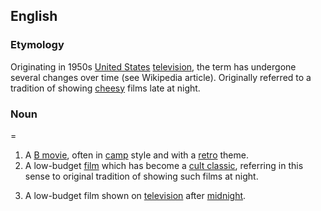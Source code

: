 {{wikipedia}}
==English==
===Etymology===
Originating in 1950s [[United States]] [[television]], the term has undergone several changes over time (see Wikipedia article). Originally referred to a tradition of showing [[cheesy]] films late at night.

===Noun====
{{en-noun}}
#A [[B movie]], often in [[camp]] style and with a [[retro]] theme.
#A low-budget [[film]] which has become a [[cult classic]], referring in this sense to original tradition of showing such films at night.
#{{dated}} A low-budget film shown on [[television]] after [[midnight]].